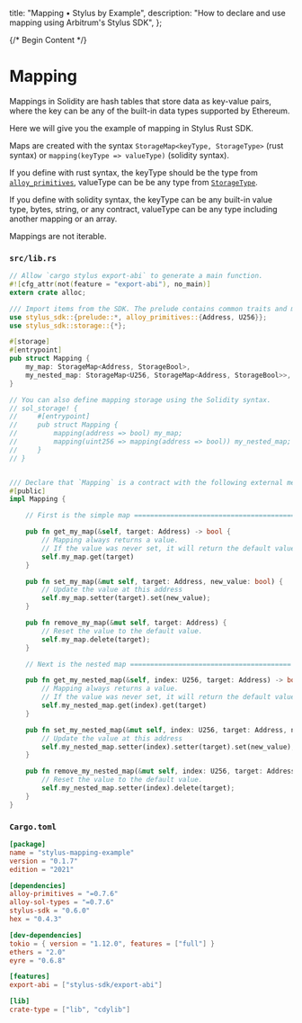   title: "Mapping • Stylus by Example",
  description:
    "How to declare and use mapping using Arbitrum's Stylus SDK",
};

{/* Begin Content */}

# Mapping

Mappings in Solidity are hash tables that store data as key-value pairs, where the key can be any of the built-in data types supported by Ethereum.

Here we will give you the example of mapping in Stylus Rust SDK.

Maps are created with the syntax `StorageMap<keyType, StorageType>` (rust syntax) or `mapping(keyType => valueType)` (solidity syntax).

If you define with rust syntax, the keyType should be the type from [`alloy_primitives`](https://docs.rs/alloy-primitives/latest/alloy_primitives/), valueType can be be any type from [`StorageType`](https://docs.arbitrum.io/stylus/reference/rust-sdk-guide#storage-1).

If you define with solidity syntax, the keyType can be any built-in value type, bytes, string, or any contract, valueType can be any type including another mapping or an array.

Mappings are not iterable.

### `src/lib.rs`

```rust
// Allow `cargo stylus export-abi` to generate a main function.
#![cfg_attr(not(feature = "export-abi"), no_main)]
extern crate alloc;

/// Import items from the SDK. The prelude contains common traits and macros.
use stylus_sdk::{prelude::*, alloy_primitives::{Address, U256}};
use stylus_sdk::storage::{*};

#[storage]
#[entrypoint]
pub struct Mapping {
    my_map: StorageMap<Address, StorageBool>,
    my_nested_map: StorageMap<U256, StorageMap<Address, StorageBool>>,
}

// You can also define mapping storage using the Solidity syntax.
// sol_storage! {
//     #[entrypoint]
//     pub struct Mapping {
//         mapping(address => bool) my_map;
//         mapping(uint256 => mapping(address => bool)) my_nested_map;
//     }
// }


/// Declare that `Mapping` is a contract with the following external methods.
#[public]
impl Mapping {

    // First is the simple map ========================================

    pub fn get_my_map(&self, target: Address) -> bool {
        // Mapping always returns a value.
        // If the value was never set, it will return the default value.
        self.my_map.get(target)
    }

    pub fn set_my_map(&mut self, target: Address, new_value: bool) {
        // Update the value at this address
        self.my_map.setter(target).set(new_value);
    }

    pub fn remove_my_map(&mut self, target: Address) {
        // Reset the value to the default value.
        self.my_map.delete(target);
    }

    // Next is the nested map ========================================

    pub fn get_my_nested_map(&self, index: U256, target: Address) -> bool {
        // Mapping always returns a value.
        // If the value was never set, it will return the default value.
        self.my_nested_map.get(index).get(target)
    }

    pub fn set_my_nested_map(&mut self, index: U256, target: Address, new_value: bool) {
        // Update the value at this address
        self.my_nested_map.setter(index).setter(target).set(new_value);
    }

    pub fn remove_my_nested_map(&mut self, index: U256, target: Address) {
        // Reset the value to the default value.
        self.my_nested_map.setter(index).delete(target);
    }
}

```

### `Cargo.toml`

```toml
[package]
name = "stylus-mapping-example"
version = "0.1.7"
edition = "2021"

[dependencies]
alloy-primitives = "=0.7.6"
alloy-sol-types = "=0.7.6"
stylus-sdk = "0.6.0"
hex = "0.4.3"

[dev-dependencies]
tokio = { version = "1.12.0", features = ["full"] }
ethers = "2.0"
eyre = "0.6.8"

[features]
export-abi = ["stylus-sdk/export-abi"]

[lib]
crate-type = ["lib", "cdylib"]
 

```